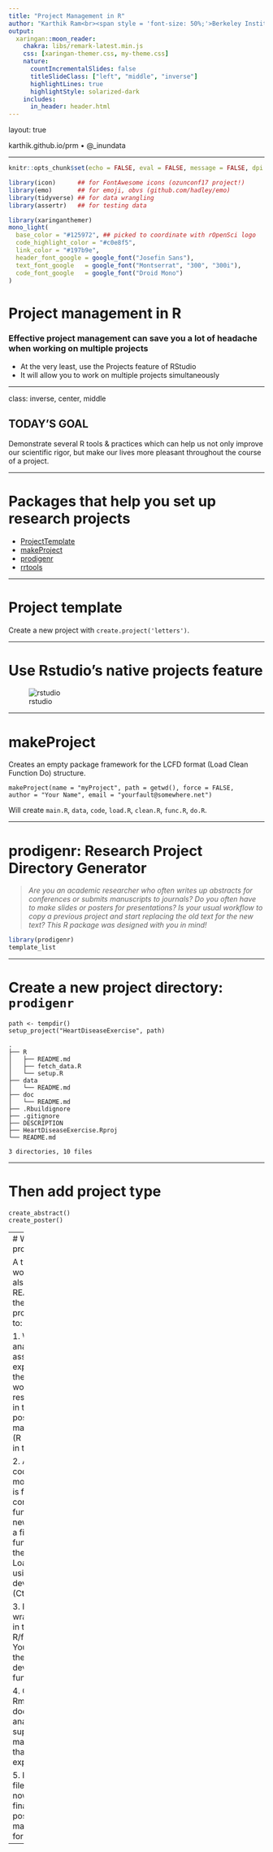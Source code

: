 ```yaml
---
title: "Project Management in R"
author: "Karthik Ram<br><span style = 'font-size: 50%;'>Berkeley Institute for Data Science<br>University of California, Berkeley</span>"
output:
  xaringan::moon_reader:
    chakra: libs/remark-latest.min.js
    css: [xaringan-themer.css, my-theme.css]
    nature:
      countIncrementalSlides: false
      titleSlideClass: ["left", "middle", "inverse"]
      highlightLines: true
      highlightStyle: solarized-dark
    includes:
      in_header: header.html
---
```


layout: true
  
<div class="my-footer"><span>karthik.github.io/prm • @_inundata</span></div> 

---

```r
knitr::opts_chunk$set(echo = FALSE, eval = FALSE, message = FALSE, dpi = 72)

library(icon)      ## for FontAwesome icons (ozunconf17 project!)
library(emo)       ## for emoji, obvs (github.com/hadley/emo)
library(tidyverse) ## for data wrangling
library(assertr)   ## for testing data

```

```r
library(xaringanthemer)
mono_light(
  base_color = "#125972", ## picked to coordinate with rOpenSci logo
  code_highlight_color = "#c0e8f5",
  link_color = "#197b9e",
  header_font_google = google_font("Josefin Sans"),
  text_font_google   = google_font("Montserrat", "300", "300i"),
  code_font_google   = google_font("Droid Mono")
)
```

# Project management in R

### Effective project management can save you a lot of headache when working on multiple projects

- At the very least, use the Projects feature of RStudio
- It will allow you to work on multiple projects simultaneously



---

class: inverse, center, middle

## TODAY'S GOAL

Demonstrate several R tools & practices which can help us not only improve our scientific rigor, but make our lives more pleasant throughout the course of a project.


---

# Packages that help you set up research projects

- [ProjectTemplate](http://projecttemplate.net/)
- [makeProject](https://cran.r-project.org/web/packages/makeProject/index.html)
- [prodigenr](https://cran.r-project.org/web/packages/prodigenr/index.html)
- [rrtools](https://github.com/benmarwick/rrtools)


---

# Project template

Create a new project with `create.project('letters')`.

---

# Use Rstudio's native projects feature

![rstudio](https://i.imgur.com/KcdsB8h.png)

---

# makeProject

Creates an empty package framework for the LCFD format (Load Clean Function Do) structure.

```
makeProject(name = "myProject", path = getwd(), force = FALSE,
author = "Your Name", email = "yourfault@somewhere.net")
```

Will create `main.R`, `data`, `code`, `load.R`, `clean.R`, `func.R`, `do.R`.

---

# prodigenr: Research Project Directory Generator

> *Are you an academic researcher who often writes up abstracts for conferences or submits manuscripts to journals? Do you often have to make slides or posters for presentations? Is your usual workflow to copy a previous project and start replacing the old text for the new text? This R package was designed with you in mind!*

```r
library(prodigenr)
template_list
```

---

# Create a new project directory: `prodigenr`

```
path <- tempdir()
setup_project("HeartDiseaseExercise", path)
```

```
.
├── R
│   ├── README.md
│   ├── fetch_data.R
│   └── setup.R
├── data
│   └── README.md
├── doc
│   └── README.md
├── .Rbuildignore
├── .gitignore
├── DESCRIPTION
├── HeartDiseaseExercise.Rproj
└── README.md

3 directories, 10 files
```


---

# Then add project type

```
create_abstract()
create_poster()
```

---
# Workflow with prodigenr

A typical workflow, which is also outlined in the README.md of the created project, would be to:

1. Write up your analysis and associated written explanations of the results, as you would for any research project, in the abstract, poster, slides, or manuscript .Rmd (R Markdown) file in the doc/ folder.

2. Any piece of code you use more than once or is fairly complex, convert it into a function. Put this new function into a file (or a functions.R file) in the R/ directory. Load that function using devtools::load_all() (Ctrl-Shift-L).

3. Fetch and wrangle your data in the R/fetch_data.R. You can access the data using the devtools::load_all() function.

4. Create more Rmd files in the doc/ folder to add analyses that will supplement the main document or that are exploratory.

5. Knit the .Rmd file in doc/. You now have your final abstract, poster, slides, or manuscript to use for your research.

---

